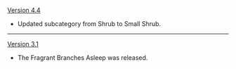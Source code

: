 {{Change History/Header}}
[[Version 4.4]]
* Updated subcategory from Shrub to Small Shrub.
----
[[Version 3.1]]
* The Fragrant Branches Asleep was released.